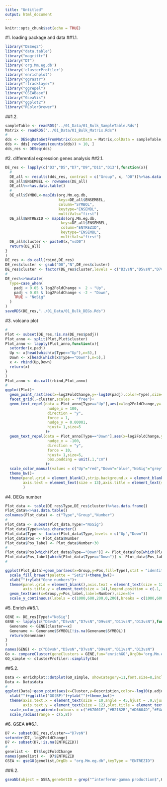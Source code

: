 ```yaml
---
title: "Untitled"
output: html_document
---
```


```r
knitr::opts_chunk$set(echo = TRUE)
```

#1. loading package and data
##1.1. 
```r
library("DESeq2")
library("data.table")
library("magrittr")
library("DT")
library('org.Mm.eg.db')
library('clusterProfiler')
library('enrichplot')
library("ggrastr")
library("rtracklayer")
library("ggrepel")
library("GSEABase")
library("GseaVis")
library("ggplot2")
library("RColorBrewer")
```
##1.2. 
```r
sampleTable <- readRDS("../01_Data/01_Bulk_SampleTable.Rds")
Matrix <- readRDS("../01_Data/01_Bulk_Matrix.Rds")
#
dds <- DESeqDataSetFromMatrix(countData = Matrix,colData = sampleTable, design = ~ Group)
dds <- dds[ rowSums(counts(dds)) > 10, ]
dds_res <- DESeq(dds)
```

#2. differential expression genes analysis
##2.1. 
```r
DE_res <- lapply(c("D3","D5","D7","D9","D11","D13"),function(x){
  #
  DE_all <- results(dds_res, contrast = c("Group", x, "D0"))%>%as.data.frame()
  DE_all$ENSEMBEL <- rownames(DE_all)
  DE_all%<>%as.data.table()
  #
  DE_all$SYMBOL<-mapIds(org.Mm.eg.db,
                        keys=DE_all$ENSEMBEL,
                        column="SYMBOL",
                        keytype="ENSEMBL",
                        multiVals="first")
  DE_all$ENTREZID <- mapIds(org.Mm.eg.db,
                         keys=DE_all$ENSEMBEL,
                         column="ENTREZID",
                         keytype="ENSEMBL",
                         multiVals="first")
  DE_all$cluster <- paste0(x,"vsD0")
  return(DE_all)
}
)
DE_res <- do.call(rbind,DE_res)
DE_res$cluster <- gsub("D0","N",DE_res$cluster)
DE_res$cluster <- factor(DE_res$cluster,levels = c("D3vsN","D5vsN","D7vsN","D9vsN","D11vsN","D13vsN"))
# 
DE_res%<>%mutate(
  Type=case_when(
    padj < 0.05 & log2FoldChange >  2 ~ "Up",
    padj < 0.05 & log2FoldChange < -2 ~ "Down",
    TRUE ~ "NoSig"
  )
)
saveRDS(DE_res,"../01_Data/01_Bulk_DEGs.Rds")
```

#3. volcano plot
```r
#
Plot <- subset(DE_res,!is.na(DE_res$padj))
Plot_anno <- split(Plot,Plot$cluster)
Plot_anno <- lapply(Plot_anno,function(x){
  setorder(x,padj)
  Up <- x[head(which(x$Type=="Up"),n=5),]
  Down <- x[head(which(x$Type=="Down"),n=5),]
  x <- rbind(Up,Down)
  return(x)
}
)
Plot_anno <- do.call(rbind,Plot_anno)
#
ggplot(Plot)+
  geom_point_rast(aes(x=log2FoldChange,y=-log10(padj),color=Type),size=.5)+
  facet_grid(.~cluster,scales = "free")+
  geom_text_repel(data = Plot_anno[Type=="Up"],aes(x=log2FoldChange,y=-log10(padj),label=SYMBOL),
                   nudge_x = 100,  
                   direction = "y", 
                   force = 1,
                   nudge_y = 0.00001,
                   hjust= 1,size=5
                  )+
  geom_text_repel(data = Plot_anno[Type=="Down"],aes(x=log2FoldChange,y=-log10(padj),label=SYMBOL),
                   nudge_x = -100, 
                   direction = "y",
                   force = 10,
                   hjust= 1,size=5,
                   box.padding = unit(.1,"cm")
                  )+
  scale_color_manual(values = c("Up"="red","Down"="blue","NoSig"="grey"))+
  theme_bw()+
  theme(panel.grid = element_blank(),strip.background.x = element_blank(),strip.text.x = element_text(size = 13),
        axis.text = element_text(size = 13),axis.title = element_text(size = 13),legend.position = "none"
        )
```

#4. DEGs number
```r
Plot_data <- table(DE_res$Type,DE_res$cluster)%>%as.data.frame()
Plot_data%<>%as.data.table()
colnames(Plot_data) <- c("Type","Group","Number")
#
Plot_data <- subset(Plot_data,Type!="NoSig")
Plot_data$Type%<>%as.character()
Plot_data$Type <- factor(Plot_data$Type,levels = c("Up","Down"))
Plot_data$Pos <- Plot_data$Number
Plot_data$Pos_label <- Plot_data$Number+30
#
Plot_data$Pos[which(Plot_data$Type=="Down")] <- Plot_data$Pos[which(Plot_data$Type=="Down")]*-1
Plot_data$Pos_label[which(Plot_data$Type=="Down")] <- Plot_data$Pos_label[which(Plot_data$Type=="Down")]*-1
#

ggplot(Plot_data)+geom_bar(aes(x=Group,y=Pos,fill=Type),stat = "identity")+
  scale_fill_brewer(palette = "Set1")+theme_bw()+
  xlab("")+ylab("Gene numbers")+
  theme(panel.grid = element_blank(),axis.text = element_text(size = 12),
        axis.title.y = element_text(size = 14),legend.position = c(.1,.85))+
  geom_text(aes(x=Group,y=Pos_label,label=Number),size=5)+
  scale_y_continuous(labels = c(1000,600,200,0,200),breaks = c(1000,600,200,0,-200))
```

#5. Enrich
##5.1.
```r
GENE <- DE_res[Type!="NoSig"]
GENE <- lapply(c("D3vsN","D5vsN","D7vsN","D9vsN","D11vsN","D13vsN"),function(x){
  Genename <- GENE[cluster==x]
  Genename <- Genename$SYMBOL[!is.na(Genename$SYMBOL)]
  return(Genename)
}
)
names(GENE) <- c("D3vsN","D5vsN","D7vsN","D9vsN","D11vsN","D13vsN")
Go <- compareCluster(geneClusters = GENE,fun="enrichGO",OrgDb='org.Mm.eg.db',keyType = "SYMBOL",ont= "BP")
GO_simple <- clusterProfiler::simplify(Go)
```
##5.2.
```r
Data <- enrichplot::dotplot(GO_simple, showCategory=11,font.size=8,includeAll=F)
Data <- Data$data
#
ggplot(Data)+geom_point(aes(x=Cluster,y=Description,color=-log10(p.adjust),size=GeneRatio))+
  xlab("")+ggtitle("GO(BP)")+ylab("")+theme_bw()+
  theme(axis.text.x = element_text(size = 10,angle = 45,hjust = .9,vjust = .9),
        axis.text.y = element_text(size = 12),plot.title = element_text(hjust = .5,size = 20))+
  scale_color_gradientn(colours = c("#67001F","#B2182B","#D6604D","#F4A582","#FDDBC7","#F7F7F7","#D1E5F0","#92C5DE","#4393C3")%>%rev())+
  scale_radius(range = c(5,8))
```

#6. GSEA
##6.1. 
```r
D7 <- subset(DE_res,cluster=="D7vsN")
setorder(D7,-log2FoldChange)
D7 <- subset(D7,!is.na(ENTREZID))
#
genelist <-  D7$log2FoldChange
names(genelist) <-  D7$ENTREZID
GSEA <- gseGO(genelist,OrgDb = "org.Mm.eg.db",keyType = "ENTREZID")
```
##6.2.
```r
gseaNb(object = GSEA,geneSetID = grep("^interferon-gamma production$",GSEA@result$Description,ignore.case = T))  
```

